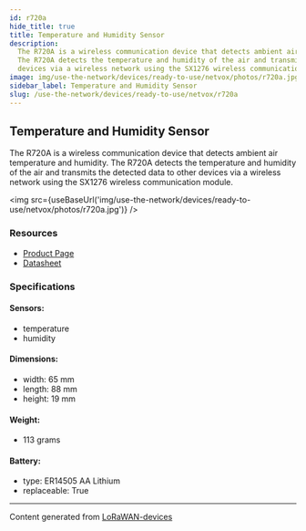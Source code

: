 ```yaml
---
id: r720a
hide_title: true
title: Temperature and Humidity Sensor
description:
  The R720A is a wireless communication device that detects ambient air temperature and humidity.
  The R720A detects the temperature and humidity of the air and transmits the detected data to other
  devices via a wireless network using the SX1276 wireless communication module.
image: img/use-the-network/devices/ready-to-use/netvox/photos/r720a.jpg
sidebar_label: Temperature and Humidity Sensor
slug: /use-the-network/devices/ready-to-use/netvox/r720a
---
```



## Temperature and Humidity Sensor

The R720A is a wireless communication device that detects ambient air temperature and humidity. The
R720A detects the temperature and humidity of the air and transmits the detected data to other
devices via a wireless network using the SX1276 wireless communication module.

<img src={useBaseUrl('img/use-the-network/devices/ready-to-use/netvox/photos/r720a.jpg')} />

### Resources

- [Product Page](http://www.netvox.com.tw/product.asp?pro=R720A)
- [Datasheet](http://www.netvox.com.tw/um/R720A/R720Adatasheet.pdf)

### Specifications

#### Sensors:

- temperature
- humidity

#### Dimensions:

- width: 65 mm
- length: 88 mm
- height: 19 mm

#### Weight:

- 113 grams

#### Battery:

- type: ER14505 AA Lithium
- replaceable: True

---

Content generated from [LoRaWAN-devices](https://github.com/TheThingsNetwork/lorawan-devices)
